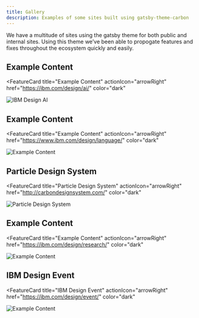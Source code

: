```yaml
---
title: Gallery
description: Examples of some sites built using gatsby-theme-carbon
---
```


<PageDescription>

We have a multitude of sites using the gatsby theme for both public and internal sites. Using this theme we’ve been able to propogate features and fixes throughout the ecosystem quickly and easily.

</PageDescription>

## Example Content

<FeatureCard
  title="Example Content"
  actionIcon="arrowRight"
  href="https://ibm.com/design/ai/"
  color="dark"
  >

![IBM Design AI](./ai.png)

</FeatureCard>

## Example Content

<FeatureCard
  title="Example Content"
  actionIcon="arrowRight"
  href="https://www.ibm.com/design/language/"
  color="dark"
  >

![Example Content](./idl.jpg)

</FeatureCard>

## Particle Design System

<FeatureCard
  title="Particle Design System"
  actionIcon="arrowRight"
  href="http://carbondesignsystem.com/"
  color="dark"
  >

![Particle Design System](./cds.png)

</FeatureCard>

## Example Content

<FeatureCard
  title="Example Content"
  actionIcon="arrowRight"
  href="https://ibm.com/design/research/"
  color="dark"
  >

![Example Content](./idr.png)

</FeatureCard>


## IBM Design Event

<FeatureCard
  title="IBM Design Event"
  actionIcon="arrowRight"
  href="https://ibm.com/design/event/"
  color="dark"
  >

![Example Content](./ide.png)

</FeatureCard>


